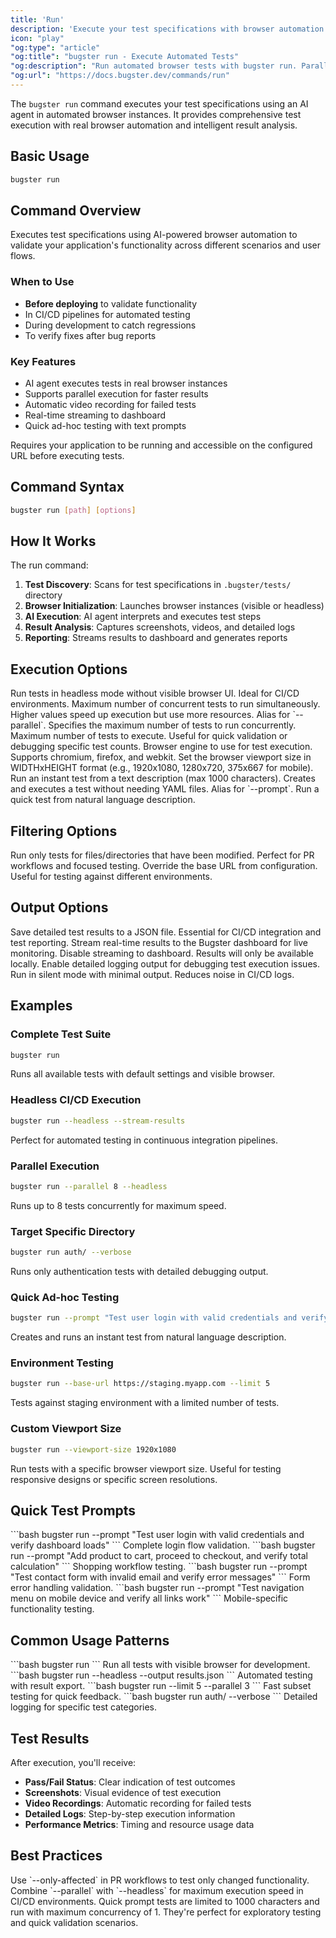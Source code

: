 ```yaml
---
title: 'Run'
description: 'Execute your test specifications with browser automation'
icon: "play"
"og:type": "article"
"og:title": "bugster run - Execute Automated Tests"
"og:description": "Run automated browser tests with bugster run. Parallel execution, headless mode, affected tests only, and real-time streaming to dashboard."
"og:url": "https://docs.bugster.dev/commands/run"
---
```


The `bugster run` command executes your test specifications using an AI agent in automated browser instances. It provides comprehensive test execution with real browser automation and intelligent result analysis.

## Basic Usage

```bash
bugster run
```

## Command Overview

Executes test specifications using AI-powered browser automation to validate your application's functionality across different scenarios and user flows.

### When to Use

- **Before deploying** to validate functionality
- In CI/CD pipelines for automated testing
- During development to catch regressions
- To verify fixes after bug reports

### Key Features

- AI agent executes tests in real browser instances
- Supports parallel execution for faster results
- Automatic video recording for failed tests
- Real-time streaming to dashboard
- Quick ad-hoc testing with text prompts

<Warning>
Requires your application to be running and accessible on the configured URL before executing tests.
</Warning>

## Command Syntax

```bash
bugster run [path] [options]
```

## How It Works

The run command:

1. **Test Discovery**: Scans for test specifications in `.bugster/tests/` directory
2. **Browser Initialization**: Launches browser instances (visible or headless)
3. **AI Execution**: AI agent interprets and executes test steps
4. **Result Analysis**: Captures screenshots, videos, and detailed logs
5. **Reporting**: Streams results to dashboard and generates reports

## Execution Options

<ParamField query="--headless" type="boolean">
Run tests in headless mode without visible browser UI. Ideal for CI/CD environments.
</ParamField>

<ParamField query="--parallel" type="integer" default="3">
Maximum number of concurrent tests to run simultaneously. Higher values speed up execution but use more resources.
</ParamField>

<ParamField query="--max-concurrent" type="integer">
Alias for `--parallel`. Specifies the maximum number of tests to run concurrently.
</ParamField>

<ParamField query="--limit" type="integer">
Maximum number of tests to execute. Useful for quick validation or debugging specific test counts.
</ParamField>

<ParamField query="--browser" type="string" default="chromium">
Browser engine to use for test execution. Supports chromium, firefox, and webkit.
</ParamField>

<ParamField query="--viewport-size" type="string" default="1280x720">
Set the browser viewport size in WIDTHxHEIGHT format (e.g., 1920x1080, 1280x720, 375x667 for mobile).
</ParamField>

<ParamField query="--prompt" type="string">
Run an instant test from a text description (max 1000 characters). Creates and executes a test without needing YAML files.
</ParamField>

<ParamField query="--quick" type="string">
Alias for `--prompt`. Run a quick test from natural language description.
</ParamField>

## Filtering Options

<ParamField query="--only-affected" type="boolean">
Run only tests for files/directories that have been modified. Perfect for PR workflows and focused testing.
</ParamField>

<ParamField query="--base-url" type="string">
Override the base URL from configuration. Useful for testing against different environments.
</ParamField>

## Output Options

<ParamField query="--output" type="string">
Save detailed test results to a JSON file. Essential for CI/CD integration and test reporting.
</ParamField>

<ParamField query="--stream-results" type="boolean" default="true">
Stream real-time results to the Bugster dashboard for live monitoring.
</ParamField>

<ParamField query="--no-stream-results" type="boolean">
Disable streaming to dashboard. Results will only be available locally.
</ParamField>

<ParamField query="--verbose" type="boolean">
Enable detailed logging output for debugging test execution issues.
</ParamField>

<ParamField query="--silent" type="boolean">
Run in silent mode with minimal output. Reduces noise in CI/CD logs.
</ParamField>

## Examples

### Complete Test Suite

```bash
bugster run
```

Runs all available tests with default settings and visible browser.

### Headless CI/CD Execution

```bash
bugster run --headless --stream-results
```

Perfect for automated testing in continuous integration pipelines.

### Parallel Execution

```bash
bugster run --parallel 8 --headless
```

Runs up to 8 tests concurrently for maximum speed.

### Target Specific Directory

```bash
bugster run auth/ --verbose
```

Runs only authentication tests with detailed debugging output.

### Quick Ad-hoc Testing

```bash
bugster run --prompt "Test user login with valid credentials and verify dashboard loads"
```

Creates and runs an instant test from natural language description.

### Environment Testing

```bash
bugster run --base-url https://staging.myapp.com --limit 5
```

Tests against staging environment with a limited number of tests.

### Custom Viewport Size

```bash
bugster run --viewport-size 1920x1080
```

Run tests with a specific browser viewport size. Useful for testing responsive designs or specific screen resolutions.

## Quick Test Prompts

<Tabs>
<Tab title="Authentication">
```bash
bugster run --prompt "Test user login with valid credentials and verify dashboard loads"
```
Complete login flow validation.
</Tab>

<Tab title="E-commerce">
```bash
bugster run --prompt "Add product to cart, proceed to checkout, and verify total calculation"
```
Shopping workflow testing.
</Tab>

<Tab title="Form Validation">
```bash
bugster run --prompt "Test contact form with invalid email and verify error messages"
```
Form error handling validation.
</Tab>

<Tab title="Mobile Testing">
```bash
bugster run --prompt "Test navigation menu on mobile device and verify all links work"
```
Mobile-specific functionality testing.
</Tab>
</Tabs>

## Common Usage Patterns

<CardGroup cols={2}>
<Card title="Development Testing" icon="code">
```bash
bugster run
```
Run all tests with visible browser for development.
</Card>

<Card title="CI/CD Pipeline" icon="rocket">
```bash
bugster run --headless --output results.json
```
Automated testing with result export.
</Card>

<Card title="Quick Validation" icon="bolt">
```bash
bugster run --limit 5 --parallel 3
```
Fast subset testing for quick feedback.
</Card>

<Card title="Debugging" icon="bug">
```bash
bugster run auth/ --verbose
```
Detailed logging for specific test categories.
</Card>
</CardGroup>

## Test Results

After execution, you'll receive:

- **Pass/Fail Status**: Clear indication of test outcomes
- **Screenshots**: Visual evidence of test execution
- **Video Recordings**: Automatic recording for failed tests
- **Detailed Logs**: Step-by-step execution information
- **Performance Metrics**: Timing and resource usage data

## Best Practices

<Tip>
Use `--only-affected` in PR workflows to test only changed functionality. Combine `--parallel` with `--headless` for maximum execution speed in CI/CD environments.
</Tip>

<Note>
Quick prompt tests are limited to 1000 characters and run with maximum concurrency of 1. They're perfect for exploratory testing and quick validation scenarios.
</Note>